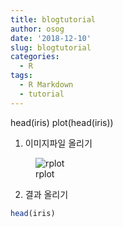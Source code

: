 ```yaml
---
title: blogtutorial
author: osog
date: '2018-12-10'
slug: blogtutorial
categories:
  - R
tags:
  - R Markdown
  - tutorial
---
```


head(iris)
plot(head(iris))


1. 이미지파일 올리기

![rplot](/post/2018-12-10-blogtutorial_files/Rplot.png)


2. 결과 올리기

```r
head(iris)
```


